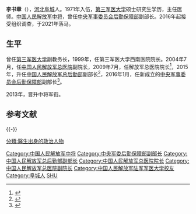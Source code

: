 '''李书章'''（{{bd|1954年||}}），[[河北|河北]][[阜城|阜城]]人。1971年入伍，[[第三军医大学|第三军医大学]]硕士研究生学历，主任医师。[[中国人民解放军中将|中国人民解放军中将]]，曾任[[中央军事委员会后勤保障部|中央军事委员会后勤保障部]]副部长。2016年起接受组织调查，于2021年落马。

==生平==
曾任[[第三军医大学|第三军医大学]]副教务长，1999年，任第三军医大学西南医院院长。2004年7月，任[[中国人民解放军总医院|中国人民解放军总医院]]副院长，2009年7月，任解放军总医院院长<ref>{{cite news|title=李书章升任总后勤部副部长|url=http://china.caixin.com/2015-01-13/100773625.html|accessdate=2015-01-23|newspaper=财新网|archive-date=2020-12-15|archive-url=https://web.archive.org/web/20201215094945/http://china.caixin.com/2015-01-13/100773625.html|dead-url=no}}</ref>，2015年，升任[[中国人民解放军总后勤部|中国人民解放军总后勤部]]副部长<ref>{{Cite web |url=http://news.wenweipo.com/2015/01/13/IN1501130024.htm |title=李書章升總後副部長 曾掌全軍最大醫院 |access-date=2015-01-23 |archive-date=2016-03-04 |archive-url=https://web.archive.org/web/20160304084254/http://news.wenweipo.com/2015/01/13/IN1501130024.htm |dead-url=no }}</ref>，2016年1月，任新成立的[[中央军事委员会后勤保障部|中央军事委员会后勤保障部]]副部长<ref>{{cite web|accessdate=2016-05-05|url=http://www.thepaper.cn/newsDetail_forward_1465092|title=原总后勤部副部长李书章中将调任中央军委后勤保障部副部长|publisher=澎湃新闻|archive-date=2016-06-02|archive-url=https://web.archive.org/web/20160602225526/http://www.thepaper.cn/newsDetail_forward_1465092|dead-url=no}}</ref>。

2013年，晋升中将军衔。

== 参考文献 ==
{{Reflist}}
{{-}}
{{start box}}
{{s-mil|pla}}
{{s-before|[[秦银河|秦银河]]}}
{{s-title|[[中国人民解放军总医院|中国人民解放军总医院]]院长|2009年7月－2014年12月}}
{{s-after|[[任国荃|任国荃]]}}
{{end box}}
{{中央军委|部}}
{{中华人民共和国现役中将}}

{{DEFAULTSORT:Li}}
[[Category:中国人民解放军中将|Category:中国人民解放军中将]]
[[Category:中央军委后勤保障部副部长|Category:中央军委后勤保障部副部长]]
[[Category:中国人民解放军总后勤部副部长|Category:中国人民解放军总后勤部副部长]]
[[Category:中国人民解放军总医院院长|Category:中国人民解放军总医院院长]]
[[Category:中国人民解放军总医院副院长|Category:中国人民解放军总医院副院长]]
[[Category:中国人民解放军陆军军医大学校友|Category:中国人民解放军陆军军医大学校友]]
[[Category:阜城人|Category:阜城人]]
[[Category:李姓|SHU]]
[[分類:醫生出身的政治人物|分類:醫生出身的政治人物]]
